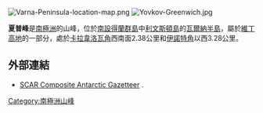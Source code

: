 {{no footnotes|time=2013-10-29T03:39:33+00:00}}
[[Image:Varna-Peninsula-location-map.png|thumb]]
[[Image:Yovkov-Greenwich.jpg|thumb]]

'''夏普峰'''是[[南極洲|南極洲]]的山峰，位於[[南設得蘭群島|南設得蘭群島]]中[[利文斯頓島|利文斯頓島]]的[[瓦爾納半島|瓦爾納半島]]，屬於[[維丁高地|維丁高地]]的一部分，處於[[卡拉韋洛瓦角|卡拉韋洛瓦角]]西南面2.38公里和[[伊諾特角|伊諾特角]]以西3.28公里。

{{coord|62|31|25.2|S|60|04|09.3|W|display=title}}

==外部連結==
* [http://data.aad.gov.au/aadc/gaz/scar/ SCAR Composite Antarctic Gazetteer] {{WebCite|url=https://www.webcitation.org/5ug2CfC7m?url=http://data.aad.gov.au/aadc/gaz/scar/ |date=20101202140255 |dateformat=iso }}.

{{Antarctica-geo-stub}}
[[Category:南極洲山峰|Category:南極洲山峰]]